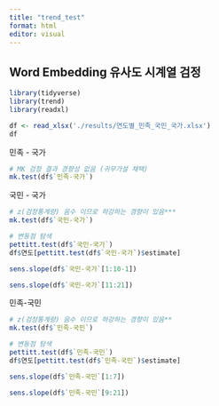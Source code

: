 ```yaml
---
title: "trend_test"
format: html
editor: visual
---
```


## Word Embedding 유사도 시계열 검정

```r
library(tidyverse)
library(trend)
library(readxl)
```

```r
df <- read_xlsx('./results/연도별_민족_국민_국가.xlsx')
df
```

민족 - 국가

```r
# MK 검정 결과 경향성 없음 (귀무가설 채택)
mk.test(df$`민족-국가`)
```

국민 - 국가

```r
# z(검정통계량) 음수 이므로 하강하는 경향이 있음***
mk.test(df$`국민-국가`) 
```

```r
# 변동점 탐색
pettitt.test(df$`국민-국가`)
df$연도[pettitt.test(df$`국민-국가`)$estimate]
```

```r
sens.slope(df$`국민-국가`[1:10-1])
```

```r
sens.slope(df$`국민-국가`[11:21])
```

민족-국민

```r
# z(검정통계량) 음수 이므로 하강하는 경향이 있음**
mk.test(df$`민족-국민`)
```

```r
# 변동점 탐색
pettitt.test(df$`민족-국민`)
df$연도[pettitt.test(df$`민족-국민`)$estimate]
```

```r
sens.slope(df$`민족-국민`[1:7])
```

```r
sens.slope(df$`민족-국민`[9:21])
```
